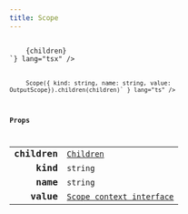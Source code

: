 ```yaml
---
title: Scope
---
```



<Tabs syncKey="component-style">
    <TabItem label="jsx">
        <Code code={`import { Scope } from "@alloy-js/core" 

<Scope kind="string" name="string" value={OutputScope}>
    {children}
</Scope>`} lang="tsx" />
</TabItem>
<TabItem label="stc">
    <Code code={`import { Scope } from "@alloy-js/core/stc" 

Scope({ kind: string, name: string, value: OutputScope}).children(children)` } lang="ts" />
</TabItem>
</Tabs>

### Props

<table>
  <tr>
    <td style="text-align: right;font-weight: bold;">children</td>
    <td>
      <Badge text="optional" variant="note" size="small" /> <code><a href="../../types/children/">Children</a></code>
  
  
  
  
  </td>
  </tr>
  <tr>
    <td style="text-align: right;font-weight: bold;">kind</td>
    <td>
      <Badge text="optional" variant="note" size="small" /> <code>string</code>
  
  
  
  
  </td>
  </tr>
  <tr>
    <td style="text-align: right;font-weight: bold;">name</td>
    <td>
      <Badge text="optional" variant="note" size="small" /> <code>string</code>
  
  
  
  
  </td>
  </tr>
  <tr>
    <td style="text-align: right;font-weight: bold;">value</td>
    <td>
      <Badge text="optional" variant="note" size="small" /> <code><a href="../../contexts/scope/">Scope context interface</a></code>
  
  
  
  
  </td>
  </tr>
</table>